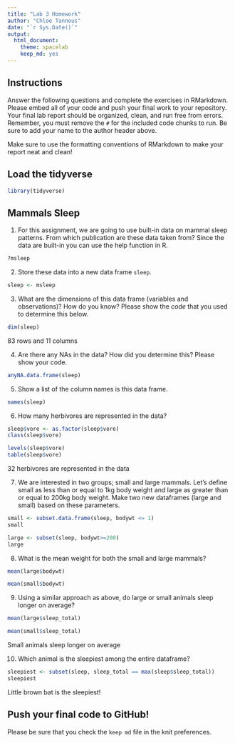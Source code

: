 ```yaml
---
title: "Lab 3 Homework"
author: "Chloe Tannous"
date: "`r Sys.Date()`"
output:
  html_document: 
    theme: spacelab
    keep_md: yes
---
```


## Instructions
Answer the following questions and complete the exercises in RMarkdown. Please embed all of your code and push your final work to your repository. Your final lab report should be organized, clean, and run free from errors. Remember, you must remove the `#` for the included code chunks to run. Be sure to add your name to the author header above.  

Make sure to use the formatting conventions of RMarkdown to make your report neat and clean!  

## Load the tidyverse
```r
library(tidyverse)
```

## Mammals Sleep
1. For this assignment, we are going to use built-in data on mammal sleep patterns. From which publication are these data taken from? Since the data are built-in you can use the help function in R.
```r
?msleep
```

2. Store these data into a new data frame `sleep`.
```r
sleep <- msleep
```

3. What are the dimensions of this data frame (variables and observations)? How do you know? Please show the *code* that you used to determine this below.  
```r
dim(sleep)
```
 83 rows and 11 columns 
 
4. Are there any NAs in the data? How did you determine this? Please show your code.  
```r
anyNA.data.frame(sleep)
```

5. Show a list of the column names is this data frame.
```r
names(sleep)

```

6. How many herbivores are represented in the data?  
```r
sleep$vore <- as.factor(sleep$vore)
class(sleep$vore)

levels(sleep$vore)
table(sleep$vore)
```
32 herbivores are represented in the data 

7. We are interested in two groups; small and large mammals. Let's define small as less than or equal to 1kg body weight and large as greater than or equal to 200kg body weight. Make two new dataframes (large and small) based on these parameters.
```r
small <- subset.data.frame(sleep, bodywt <= 1)
small

large <- subset(sleep, bodywt>=200)
large
```

8. What is the mean weight for both the small and large mammals?
```r
mean(large$bodywt)

```

```r
mean(small$bodywt)

```

9. Using a similar approach as above, do large or small animals sleep longer on average?  
```r
mean(large$sleep_total)
```

```r
mean(small$sleep_total)
```

Small animals sleep longer on average 

10. Which animal is the sleepiest among the entire dataframe?


```r
sleepiest <- subset(sleep, sleep_total == max(sleep$sleep_total))
sleepiest
```

Little brown bat is the sleepiest!


## Push your final code to GitHub!
Please be sure that you check the `keep md` file in the knit preferences.   